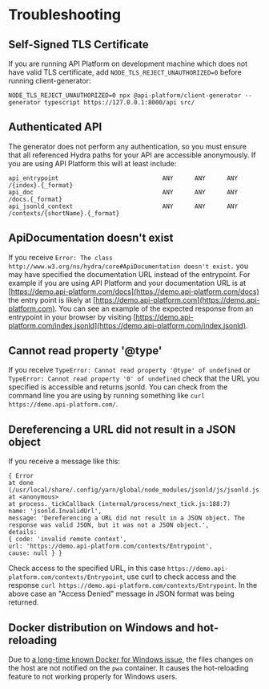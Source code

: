 # Troubleshooting

## Self-Signed TLS Certificate

If you are running API Platform on development machine which does not have valid TLS certificate,
add `NODE_TLS_REJECT_UNAUTHORIZED=0` before running client-generator:

```console
NODE_TLS_REJECT_UNAUTHORIZED=0 npx @api-platform/client-generator --generator typescript https://127.0.0.1:8000/api src/
```

## Authenticated API

The generator does not perform any authentication, so you must ensure that all referenced Hydra paths for your API are
accessible anonymously. If you are using API Platform this will at least include:

```console
api_entrypoint                             ANY      ANY      ANY    /{index}.{_format}
api_doc                                    ANY      ANY      ANY    /docs.{_format}
api_jsonld_context                         ANY      ANY      ANY    /contexts/{shortName}.{_format}
```

## ApiDocumentation doesn't exist

If you receive `Error: The class http://www.w3.org/ns/hydra/core#ApiDocumentation doesn't exist.` you may have
specified the documentation URL instead of the entrypoint. For example if you are using API Platform and your
documentation URL is at [https://demo.api-platform.com/docs](https://demo.api-platform.com/docs) the entry point is
likely at [https://demo.api-platform.com](https://demo.api-platform.com). You can see an example of the expected
response from an entrypoint in your browser by visiting
[https://demo.api-platform.com/index.jsonld](https://demo.api-platform.com/index.jsonld).

## Cannot read property '@type'

If you receive `TypeError: Cannot read property '@type' of undefined` or `TypeError: Cannot read property '0'
of undefined` check that the URL you specified is accessible and returns jsonld. You can check from the command line
you are using by running something like `curl https://demo.api-platform.com/`.

## Dereferencing a URL did not result in a JSON object

If you receive a message like this:

```console
{ Error
at done (/usr/local/share/.config/yarn/global/node_modules/jsonld/js/jsonld.js:6851:19)
at <anonymous>
at process._tickCallback (internal/process/next_tick.js:188:7)
name: 'jsonld.InvalidUrl',
message: 'Dereferencing a URL did not result in a JSON object. The response was valid JSON, but it was not a JSON object.',
details:
{ code: 'invalid remote context',
url: 'https://demo.api-platform.com/contexts/Entrypoint',
cause: null } }
```

Check access to the specified URL, in this case `https://demo.api-platform.com/contexts/Entrypoint`, use curl to check
access and the response `curl https://demo.api-platform.com/contexts/Entrypoint`. In the above case an "Access Denied"
message in JSON format was being returned.

## Docker distribution on Windows and hot-reloading

Due to [a long-time known Docker for Windows issue](https://forums.docker.com/t/file-system-watch-does-not-work-with-mounted-volumes/12038), the files changes on the host are not notified on the `pwa` container. It causes the hot-reloading feature to not working properly for Windows users.
